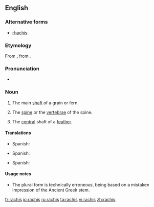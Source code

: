 ==English==
{{wikipedia}}

===Alternative forms===
* [[rhachis]]

===Etymology===
From {{NL.}}, from {{etyl|grc}} {{term|ῥάχις||spine, ridge|sc=polytonic}}.

===Pronunciation===
* {{a|UK}} {{IPA|/ˈɹeɪkɪs/}}

===Noun===
{{en-noun|rachises|pl2=rachides}}

# {{botany}} The main [[shaft]] of a grain or fern.
# {{context|zoology|anatomy}} The [[spine]] or the [[vertebrae]] of the spine.
# {{ornithology}} The [[central]] shaft of a [[feather]].

====Translations====
{{trans-top|main shaft of a grain or fern}}
*Spanish: {{t|es|raquis|m}}
{{trans-mid}}
{{trans-bottom}}
{{trans-top|spine}}
*Spanish: {{t|es|raquis|m}}
{{trans-mid}}
{{trans-bottom}}
{{trans-top|central shaft of a feather}}
*Spanish: {{t|es|raquis|m}}
{{trans-mid}}
{{trans-bottom}}

====Usage notes====
* The plural form {{term|rachides}} is technically erroneous, being based on a mistaken impression of the Ancient Greek stem.

[[fr:rachis]]
[[io:rachis]]
[[ru:rachis]]
[[ta:rachis]]
[[vi:rachis]]
[[zh:rachis]]